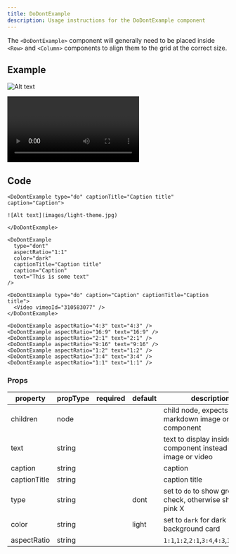 ```yaml
---
title: DoDontExample
description: Usage instructions for the DoDontExample component
---
```


<PageDescription>

The `<DoDontExample>` component will generally need to be placed inside `<Row>`
and `<Column>` components to align them to the grid at the correct size.

</PageDescription>

## Example

<Row>
<Column colMd={4} colLg={4}>

<Title>Image</Title>

<DoDontExample type="do" captionTitle="Caption title" caption="Caption">

![Alt text](./images/light-theme.jpg)

</DoDontExample>
</Column>
<Column colMd={4} colLg={4}>

<Title>Text</Title>

<DoDontExample
  type="dont"
  aspectRatio="1:1"
  color="dark"
  captionTitle="Caption title"
  caption="Caption"
  text="This is some text"
/>

</Column>
</Row>
<Row>
<Column colLg={8}>

<Title>Video</Title>

<DoDontExample type="do" caption="Caption" captionTitle="Caption title">

<Video title="Video example" vimeoId="310583077" />

</DoDontExample>
</Column>
</Row>

<Title>Aspect ratios</Title>

<Row>

<Column colMd={4} colLg={4}>

<DoDontExample aspectRatio="4:3" text="4:3" />

</Column>
<Column colMd={4} colLg={4}>

<DoDontExample aspectRatio="16:9" text="16:9" />

</Column>
<Column colMd={4} colLg={4}>

<DoDontExample aspectRatio="2:1" text="2:1" />

</Column>
</Row>

<Row>
<Column colMd={4} colLg={4}>

<DoDontExample aspectRatio="9:16" text="9:16" />

</Column>

<Column colMd={4} colLg={4}>

<DoDontExample aspectRatio="1:2" text="1:2" />

</Column>

<Column colMd={4} colLg={4}>

<DoDontExample aspectRatio="3:4" text="3:4" />

</Column>
</Row>

<Row>
<Column colMd={4} colLg={4}>

<DoDontExample aspectRatio="1:1" text="1:1" />

</Column>
</Row>

## Code

<Title>Image</Title>

```mdx path=components/DoDontExample/DoDontExample.js src=https://github.com/carbon-design-system/gatsby-theme-carbon/tree/main/packages/gatsby-theme-carbon/src/components/DoDontExample
<DoDontExample type="do" captionTitle="Caption title" caption="Caption">

![Alt text](images/light-theme.jpg)

</DoDontExample>
```

<Title>Text</Title>

```mdx path=components/DoDontExample/DoDontExample.js src=https://github.com/carbon-design-system/gatsby-theme-carbon/tree/main/packages/gatsby-theme-carbon/src/components/DoDontExample
<DoDontExample
  type="dont"
  aspectRatio="1:1"
  color="dark"
  captionTitle="Caption title"
  caption="Caption"
  text="This is some text"
/>
```

<Title>Video</Title>

```mdx path=components/DoDontExample/DoDontExample.js src=https://github.com/carbon-design-system/gatsby-theme-carbon/tree/main/packages/gatsby-theme-carbon/src/components/DoDontExample
<DoDontExample type="do" caption="Caption" captionTitle="Caption title">
  <Video vimeoId="310583077" />
</DoDontExample>
```

<Title>Aspect ratios</Title>

```mdx path=components/DoDontExample/DoDontExample.js src=https://github.com/carbon-design-system/gatsby-theme-carbon/tree/main/packages/gatsby-theme-carbon/src/components/DoDontExample
<DoDontExample aspectRatio="4:3" text="4:3" />
<DoDontExample aspectRatio="16:9" text="16:9" />
<DoDontExample aspectRatio="2:1" text="2:1" />
<DoDontExample aspectRatio="9:16" text="9:16" />
<DoDontExample aspectRatio="1:2" text="1:2" />
<DoDontExample aspectRatio="3:4" text="3:4" />
<DoDontExample aspectRatio="1:1" text="1:1" />
```

### Props

| property     | propType | required | default | description                                                       |
| ------------ | -------- | -------- | ------- | ----------------------------------------------------------------- |
| children     | node     |          |         | child node, expects a markdown image or `<Video>` component       |
| text         | string   |          |         | text to display inside the component instead of an image or video |
| caption      | string   |          |         | caption                                                           |
| captionTitle | string   |          |         | caption title                                                     |
| type         | string   |          | dont    | set to `do` to show green check, otherwise shows pink X           |
| color        | string   |          | light   | set to `dark` for dark background card                            |
| aspectRatio  | string   |          |         | `1:1`,`1:2`,`2:1`,`3:4`,`4:3`,`16:9`,`9:16`                       |
